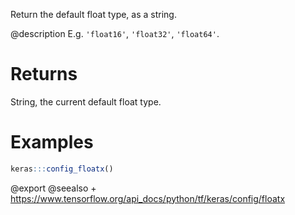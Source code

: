 Return the default float type, as a string.

@description
E.g. `'float16'`, `'float32'`, `'float64'`.

# Returns
String, the current default float type.

# Examples
```r
keras:::config_floatx()
```

@export
@seealso
+ <https://www.tensorflow.org/api_docs/python/tf/keras/config/floatx>
